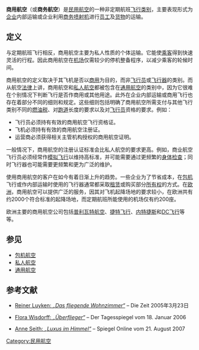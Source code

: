 '''商用航空'''（或'''商务航空'''）是[[民用航空|民用航空]]的一种非定期航班[[飞行|飞行]][[类别|类别]]，主要表现形式为[[企业|企业]]内部运输或企业利用[[商務噴射機|商务喷射机]]进行[[员工|员工]]及[[貨物|货物]]的运输。

==定义==
与定期航班飞行相反，商用航空主要为私人性质的个体运输。它能使[[乘客|乘客]]得到快速灵活的行程。因此商用航空在[[机场|机场]]仅需较少的停机整备程序，以减少乘客的轮候时间。

商用航空的定义取决于其飞机是否以[[商业|商用]]为目的，而非[[飞行员|飞行员]]或[[飞行器|飞行器]]的类别。而从航空[[法律|法律]]上讲，商用航空和[[私人航空|私人航空]]都被包含在[[通用航空|通用航空]]的类别中，因为它很难在个别情况下判断飞行是否作商用或其他用途。此外在企业内部运输或商用飞行也存在着部分不同的细则和规定。这些细则包括明确了商用航空所需支付与其他飞行类别不同的[[燃油税|燃油税]]、对[[跑道|跑道]]长度的要求以及对[[飞行员|飞行员]]资格的要求。例如：
*飞行员必须持有有效的商用航空飞行资格证。
*飞机必须持有有效的商用航空注册证。
*运营商必须获得相关主管机构授权的商用航空证明。
一般情况下，商用航空的注册认证标准会比私人航空的要求更高。例如，商业航空飞行员必须经常作[[飛行模擬器|模拟飞行]]以维持高标准，并可能需要通过更频繁的[[理學檢查|身体检查]]；同时飞行器也可能需要更频繁和更为广泛的维护。

使用商用航空的客户在如今有着日渐上升的趋势。一些企业为了节省成本，在[[包机|包机]]飞行或作内部运输时使用的飞行器通常都采取[[出租|租赁]]或购买部分[[所有权|所有权]]的方式。在[[欧洲|欧洲]]，商用航空可以提供广泛的服务，因其对飞机起降场地的要求较小，在欧洲共有约2000个符合标准的起降场地，而定期航班所能使用的机场仅有约200座。

欧洲主要的商用航空公司包括[[普利瓦特航空|普利瓦特航空]]、[[捷特飞行|捷特飞行]]、[[内特捷斯|内特捷斯]]和[[DC飞行|DC飞行]]等等。

==参见==
*[[包機|包机航空]]
*[[私人航空|私人航空]]
*[[通用航空|通用航空]]

==参考文献==
* {{de}}[http://zeus.zeit.de/text/2005/13/Fliegen_f_9fr_Reiche Reiner Luyken: ''„Das fliegende Wohnzimmer“'']{{Wayback|url=http://zeus.zeit.de/text/2005/13/Fliegen_f_9fr_Reiche |date=20050323190301 }} – Die Zeit 2005年3月23日
* {{de}}[http://www.tagesspiegel.de/dritte-seite/archiv/18.01.2006/2277791.asp# Flora Wisdorff: ''„Überflieger“'']{{dead link|date=2018年2月 |bot=InternetArchiveBot |fix-attempted=yes }} – Der Tagesspiegel vom 18. Januar 2006
*{{de}}[http://www.spiegel.de/wirtschaft/0,1518,498959,00.html Anne Seith: ''„Luxus im Himmel“'']{{Wayback|url=http://www.spiegel.de/wirtschaft/0,1518,498959,00.html |date=20100214030619 }} – Spiegel Online vom 21. August 2007

[[Category:民用航空|Category:民用航空]]